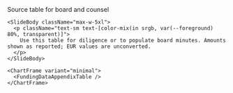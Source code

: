 <div className="flex h-full w-full flex-col items-center justify-center">
  <div className="flex flex-1 flex-col justify-center gap-8 px-8 py-6 w-full max-w-6xl mx-auto">
    <SlideHeader eyebrow="Appendix" kicker="Funding data (audit trail)">
      Source table for board and counsel
    </SlideHeader>

    <SlideBody className="max-w-5xl">
      <p className="text-sm text-[color-mix(in srgb, var(--foreground) 80%, transparent)]">
        Use this table for diligence or to populate board minutes. Amounts shown as reported; EUR values are unconverted.
      </p>
    </SlideBody>

    <ChartFrame variant="minimal">
      <FundingDataAppendixTable />
    </ChartFrame>
  </div>
</div>
